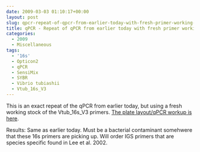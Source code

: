 ```yaml
---
date: 2009-03-03 01:10:17+00:00
layout: post
slug: qpcr-repeat-of-qpcr-from-earlier-today-with-fresh-primer-working-stocks
title: qPCR - Repeat of qPCR from earlier today with fresh primer working stocks
categories:
  - 2009
  - Miscellaneous
tags:
  - '16s'
  - Opticon2
  - qPCR
  - SensiMix
  - SYBR
  - Vibrio tubiashii
  - Vtub_16s_V3
---
```


This is an exact repeat of the qPCR from earlier today, but using a fresh working stock of the Vtub_16s_V3 primers. [The plate layout/qPCR workup is here](https://eagle.fish.washington.edu/Arabidopsis/Notebook%20Workup%20Files/20090302-2.jpg).

Results: Same as earlier today. Must be a bacterial contaminant somehwere that these 16s primers are picking up. Will order IGS primers that are species specific found in Lee et al. 2002.
